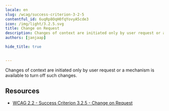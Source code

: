 ```yaml
---
locale: en
slug: /wcag/success-criterion-3-2-5
contentful_id: 6uqRp8OqH0fqYovyA5cde3
icon: /img/light/3.2.5.svg
title: Change on Request
description: Changes of context are initiated only by user request or a mechanism is available to turn off such changes.
authors: [janjaap]

hide_title: true

	
---
```


<Hero
  title="Change on Request"
  icon="/img/light/3.2.5.svg"
  prefix="Success Criterion 3.2.5"
  suffix="Level AAA"
/>

Changes of context are initiated only by user request or a mechanism is available to turn off such changes.

## Resources

- [WCAG 2.2 - Success Criterion 3.2.5 - Change on Request](https://www.w3.org/TR/WCAG22/#change-on-request)
